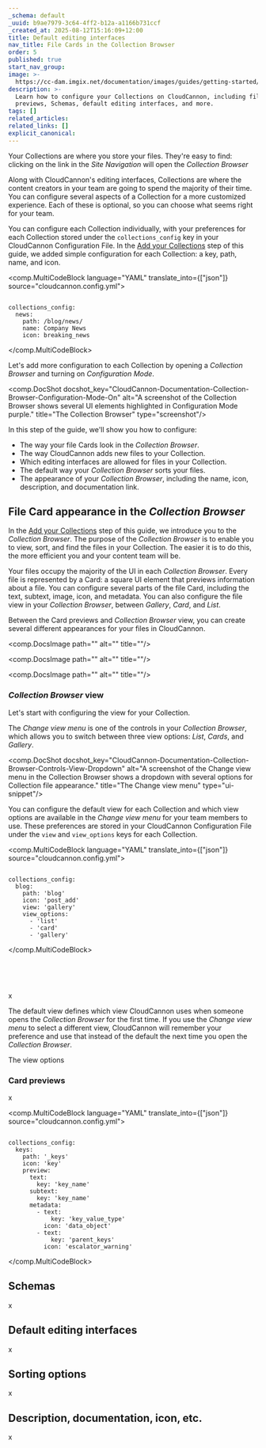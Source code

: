 ```yaml
---
_schema: default
_uuid: b9ae7979-3c64-4ff2-b12a-a1166b731ccf
_created_at: 2025-08-12T15:16:09+12:00
title: Default editing interfaces
nav_title: File Cards in the Collection Browser
order: 5
published: true
start_nav_group:
image: >-
  https://cc-dam.imgix.net/documentation/images/guides/getting-started/guide-thumbnails/CloudCannon-Getting-Started-Thumbnail-Universal.png
description: >-
  Learn how to configure your Collections on CloudCannon, including file Card
  previews, Schemas, default editing interfaces, and more.
tags: []
related_articles:
related_links: []
explicit_canonical:
---
```

Your Collections are where you store your files. They're easy to find: clicking on the link in the *Site Navigation* will open the *Collection Browser*

Along with CloudCannon's editing interfaces, Collections are where the content creators in your team are going to spend the majority of their time. You can configure several aspects of a Collection for a more customized experience. Each of these is optional, so you can choose what seems right for your team.

You can configure each Collection individually, with your preferences for each Collection stored under the `collections_config` key in your CloudCannon Configuration File. In the [Add your Collections](/documentation/guides/getting-started/add-your-collections/) step of this guide, we added simple configuration for each Collection: a key, path, name, and icon.

<comp.MultiCodeBlock language="YAML" translate_into={["json"]} source="cloudcannon.config.yml">
``````````

collections_config:
  news:
    path: /blog/news/
    name: Company News
    icon: breaking_news

``````````
</comp.MultiCodeBlock>

Let's add more configuration to each Collection by opening a *Collection Browser* and turning on *Configuration Mode*.

<comp.DocShot docshot_key="CloudCannon-Documentation-Collection-Browser-Configuration-Mode-On" alt="A screenshot of the Collection Browser shows several UI elements highlighted in Configuration Mode purple." title="The Collection Browser" type="screenshot"/>

In this step of the guide, we'll show you how to configure:

* The way your file Cards look in the *Collection Browser*.
* The way CloudCannon adds new files to your Collection.
* Which editing interfaces are allowed for files in your Collection.
* The default way your *Collection Browser* sorts your files.
* The appearance of your *Collection Browser*, including the name, icon, description, and documentation link.

## File Card appearance in the *Collection Browser*

In the [Add your Collections](/documentation/guides/getting-started/add-your-collections/) step of this guide, we introduce you to the *Collection Browser*. The purpose of the *Collection Browser* is to enable you to view, sort, and find the files in your Collection. The easier it is to do this, the more efficient you and your content team will be.

Your files occupy the majority of the UI in each *Collection Browser*. Every file is represented by a Card: a square UI element that previews information about a file. You can configure several parts of the file Card, including the text, subtext, image, icon, and metadata. You can also configure the file view in your *Collection Browser*, between *Gallery*, *Card*, and *List*.

Between the Card previews and *Collection Browser* view, you can create several different appearances for your files in CloudCannon.

<comp.DocsImage path="" alt="" title=""/>

<comp.DocsImage path="" alt="" title=""/>

<comp.DocsImage path="" alt="" title=""/>

### *Collection Browser* view

Let's start with configuring the view for your Collection.

The *Change view menu* is one of the controls in your *Collection Browser*, which allows you to switch between three view options: *List*, *Cards*, and *Gallery*.

<comp.DocShot docshot_key="CloudCannon-Documentation-Collection-Browser-Controls-View-Dropdown" alt="A screenshot of the Change view menu in the Collection Browser shows a dropdown with several options for Collection file appearance." title="The Change view menu" type="ui-snippet"/>

You can configure the default view for each Collection and which view options are available in the *Change view menu* for your team members to use. These preferences are stored in your CloudCannon Configuration File under the `view` and `view_options` keys for each Collection.

<comp.MultiCodeBlock language="YAML" translate_into={["json"]} source="cloudcannon.config.yml">
``````````

collections_config:
  blog:
    path: 'blog'
    icon: 'post_add'
    view: 'gallery'
    view_options:
      - 'list'
      - 'card'
      - 'gallery'

``````````
</comp.MultiCodeBlock>

&nbsp;

&nbsp;

x

The default view defines which view CloudCannon uses when someone opens the *Collection Browser* for the first time. If you use the *Change view menu* to select a different view, CloudCannon will remember your preference and use that instead of the default the next time you open the *Collection Browser*.

The view options

### Card previews

x

<comp.MultiCodeBlock language="YAML" translate_into={["json"]} source="cloudcannon.config.yml">
``````````

collections_config:
  keys:
    path: '_keys'
    icon: 'key'
    preview:
      text:
        key: 'key_name'
      subtext:
        key: 'key_name'
      metadata:
        - text:
            key: 'key_value_type'
          icon: 'data_object'
        - text:
            key: 'parent_keys'
          icon: 'escalator_warning'

``````````
</comp.MultiCodeBlock>

## Schemas

x

## Default editing interfaces

x

## Sorting options

x

## Description, documentation, icon, etc.

x